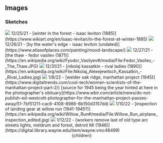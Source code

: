 


## Images

### Sketches


<Image src={k1}/>
12/25/21 - [winter in the forest - isaac leviton (1885)](https://www.wikiart.org/en/isaac-levitan/in-the-forest-at-winter-1885)

<Image src={k2}/>
12/26/21 - [by the water's edge - isaac leviton (undated)](https://www.atlasofplaces.com/painting/mood-landscape/)

<Image src={k3}/>
12/27/21 - [the thaw - fedor vasilev (1871)](https://en.wikipedia.org/wiki/Fyodor_Vasilyev#/media/File:Fedor_Vasilev_-_The_Thaw.JPG)

<Image src={k4}/>
12/31/21 - [nikolaj kassatkin - rival ladies (1890)](https://en.wikipedia.org/wiki/File:Nikolaj_Alexejewitsch_Kassatkin_-_Rival_Ladies.jpg)

<Image src={k5}/>
1/8/22 - [welder oak ridge, manhattan project (1945)](https://www.digitaltrends.com/cool-tech/women-scientists-of-the-manhattan-project-part-2/) [source for 1945 being the year hinted at here in the photographer's obituary](https://www.wbir.com/article/news/do-not-publish-ed-westcott-photographer-for-the-manhattan-project-passes-away/51-7bf51211-cac6-4108-8986-6b150d3157dd)

<Image src={k6}/>
1/10/22 - [inspection of landing gear at willow run (1941-1945?)](https://en.wikipedia.org/wiki/Willow_Run#/media/File:Willow_Run_airplane_inspection_edited.jpg)

<Image src={k7}/>
1/12/22 - [workers remove last of old type arc streets lights, meldrum and forest, detroit MI (1946)](https://digital.library.wayne.edu/item/wayne:vmc48499)










  <Head>
    <title>Misc scribblings - Images</title>
  </Head>
  <Layout>
    <Container>
      <Header/>
      {children}
    </Container>
  </Layout>
</>
